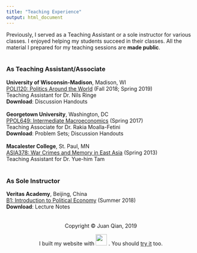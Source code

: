 ```yaml
---
title: "Teaching Experience"
output: html_document
---
```

Previously, I served as a Teaching Assistant or a sole instructor for various classes. I enjoyed helping my students succeed in their classes. All the material I prepared for my teaching sessions are **made public**.
<br> <br>

### As Teaching Assistant/Associate

**University of Wisconsin-Madison**, Madison, WI <br>
[POLI120: Politics Around the World](https://polisci.wisc.edu/sites/polisci.wisc.edu/files/documents/syllabi/PS%20120%20Syllabus-%20Nils%20Ringe_0.pdf) (Fall 2018; Spring 2019) <br>
Teaching Assistant for Dr. Nils Ringe <br>
**Download**: Discussion Handouts
<br>
<br>
**Georgetown University**, Washington, DC <br>
[PPOL649: Intermediate Macroeconomics](/teaching_files/PPOL649_syllabus.pdf) (Spring 2017) <br>
Teaching Associate for Dr. Rakia Moalla-Fetini <br>
**Download**: Problem Sets; Discussion Handouts
<br>
<br>
**Macalester College**, St. Paul, MN <br>
[ASIA378: War Crimes and Memory in East Asia](https://catalog.macalester.edu/preview_course.php?catoid=21&coid=112343) (Spring 2013) <br>
Teaching Assistant for Dr. Yue-him Tam
<br> <br>


### As Sole Instructor
**Veritas Academy**, Beijing, China <br>
[B1: Introduction to Political Economy](/teaching_files/PPOL649_syllabus.pdf) (Summer 2018) <br>
**Download**: Lecture Notes 
<br>
<br>
<br>
<center> Copyright © Juan Qian, 2019
<center>  I built my website with <img src="images/rstudio-logo.png" width="30"> . You should [try it](https://rmarkdown.rstudio.com/) too.


